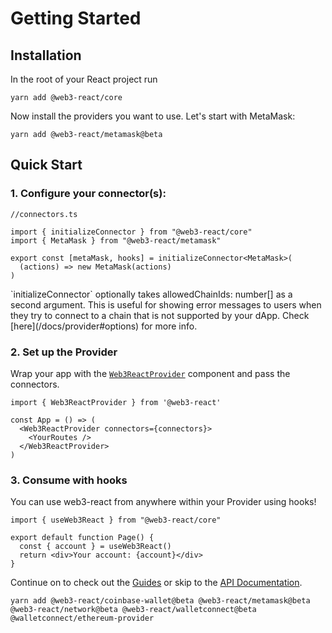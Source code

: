 
# Getting Started

## Installation

In the root of your React project run

```
yarn add @web3-react/core
```

Now install the providers you want to use. Let's start with MetaMask:

```
yarn add @web3-react/metamask@beta
```

## Quick Start

### 1. Configure your connector(s):

```tsx
//connectors.ts

import { initializeConnector } from "@web3-react/core"
import { MetaMask } from "@web3-react/metamask"

export const [metaMask, hooks] = initializeConnector<MetaMask>(
  (actions) => new MetaMask(actions)
)
```

<Callout emoji="💡">
  `initializeConnector` optionally takes allowedChainIds: number[] as a second argument. This is useful for showing error messages to users when they try to connect to a chain that is not supported by your dApp.
  Check [here](/docs/provider#options) for more info.
</Callout>


### 2. Set up the Provider

Wrap your app with the [`Web3ReactProvider`](/docs/provider) component and pass the connectors.

```tsx
import { Web3ReactProvider } from '@web3-react'

const App = () => (
  <Web3ReactProvider connectors={connectors}>
    <YourRoutes />
  </Web3ReactProvider>
)
```

### 3. Consume with hooks

You can use web3-react from anywhere within your Provider using hooks!

```tsx
import { useWeb3React } from "@web3-react/core"

export default function Page() {
  const { account } = useWeb3React()
  return <div>Your account: {account}</div>
}
```

Continue on to check out the [Guides](/guides/connect-wallet) or skip to the [API Documentation](/docs/provider).


```
yarn add @web3-react/coinbase-wallet@beta @web3-react/metamask@beta @web3-react/network@beta @web3-react/walletconnect@beta @walletconnect/ethereum-provider
```